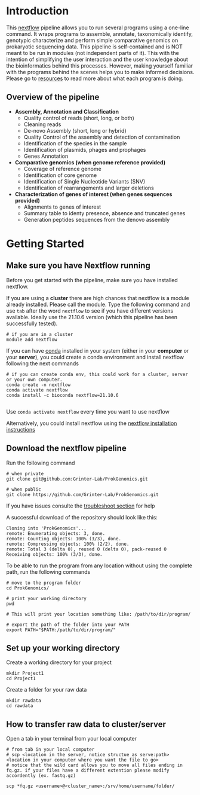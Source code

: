 # Introduction


This [nextflow](https://www.nextflow.io/) pipeline allows you to run several programs using a one-line command. It wraps programs to assemble, annotate, taxonomically identify, genotypic characterize and perform simple comparative genomics on prokaryotic sequencing data. This pipeline is self-contained and is NOT meant to be run in modules (not independent parts of it). This with the intention of simplifying the user interaction and the user knowledge about the bioinformatics behind this processes. However, making yourself familiar with the programs behind the scenes helps you to make informed decisions. Please go to [resources](resources.html) to read more about what each program is doing.  

## Overview of the pipeline

* **Assembly, Annotation and Classification**
  * Quality control of reads (short, long, or both)
  * Cleaning reads
  * De-novo Assembly (short, long or hybrid)
  *	Quality Control of the assembly and detection of contamination
  *	Identification of the species in the sample
  *	Identification of plasmids, phages and prophages 
  *	Genes Annotation
* **Comparative genomics (when genome reference provided)** 
    * Coverage of reference genome
    * Identification of core genome
    * Identification of Single Nucleotide Variants (SNV)
    * Identification of rearrangements and larger deletions
* **Characterization of genes of interest (when genes sequences provided)**
    * Alignments to genes of interest
    * Summary table to identy presence, absence and truncated genes
    * Generation peptides sequences from the denovo assembly




# Getting Started

## Make sure you have Nextflow running

Before you get started with the pipeline, make sure you have installed nextflow. 

If you are using a **cluster** there are high chances that nextflow is a module already installed. Please call the module. Type the following command and use `tab` after the word `nextflow` to see if you have different versions available. Ideally use the 21.10.6 version (which this pipeline has been successfully tested).

```
# if you are in a cluster
module add nextflow
```

If you can have [conda](https://conda.io/projects/conda/en/latest/user-guide/getting-started.html) installed in your system (either in your **computer** or your **server**), you could create a conda environment and install nextflow following the next commands


```
# if you can create conda env, this could work for a cluster, server or your own computer. 
conda create -n nextflow
conda activate nextflow
conda install -c bioconda nextflow=21.10.6


```

Use `conda activate nextflow` every time you want to use nextflow


Alternatively, you could install nextflow using the [nextflow installation instructions](https://www.nextflow.io/docs/latest/getstarted.html)


## Download the nextflow pipeline

Run the following command

```
# when private
git clone git@github.com:Grinter-Lab/ProkGenomics.git

# when public
git clone https://github.com/Grinter-Lab/ProkGenomics.git

```

If you have issues consulte the [troubleshoot section](troubleshooting.html) for help

A successful download of the repository should look like this:

```
Cloning into 'ProkGenomics'...
remote: Enumerating objects: 3, done.
remote: Counting objects: 100% (3/3), done.
remote: Compressing objects: 100% (2/2), done.
remote: Total 3 (delta 0), reused 0 (delta 0), pack-reused 0
Receiving objects: 100% (3/3), done.
```

To be able to run the program from any location without using the complete path, run the following commands

```
# move to the program folder
cd ProkGenomics/

# print your working directory
pwd 

# This will print your location something like: /path/to/dir/program/

# export the path of the folder into your PATH
export PATH="$PATH:/path/to/dir/program/"
```

## Set up your working directory

Create a working directory for your project

```
mkdir Project1
cd Project1

```
Create a folder for your raw data

```
mkdir rawdata
cd rawdata
```

##  How to transfer raw data to cluster/server

Open a tab in your terminal from your local computer

```
# from tab in your local computer
# scp <location in the server, notice structue as serve:path> <location in your computer where you want the file to go>
# notice that the wild card allows you to move all files ending in fq.gz. if your files have a different extention please modify accordently (ex. fastq.gz)

scp *fq.gz <username>@<cluster_name>:/srv/home/username/folder/

```

